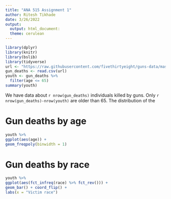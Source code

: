 ---
title: "ANA 515 Assignment 1"
author: Ritesh Tikhade
date: 3/26/2022
output: 
  output: html_document: 
  theme: cerulean
---
```{r setup, include = FALSE}
library(dplyr)
library(knitr)
library(bslib)
library(tidyverse)
url <- "https://raw.githubusercontent.com/fivethirtyeight/guns-data/master/full_data.csv"
gun_deaths <- read.csv(url)
youth <- gun_deaths %>% 
  filter(age <= 65)
summary(youth)
```
We have data about `r nrow(gun_deaths)` individuals killed by guns. Only `r nrow(gun_deaths)-nrow(youth)` are older than 65. The distribution of the 

# Gun deaths by age 
```{r youth-dist, echo = FALSE} 
youth %>% 
ggplot(aes(age)) + 
geom_freqpoly(binwidth = 1)
```
# Gun deaths by race 
```{r race-dist, echo = FALSE} 
youth %>% 
ggplot(aes(fct_infreq(race) %>% fct_rev())) + 
geom_bar() + coord_flip() + 
labs(x = "Victim race") 
```
